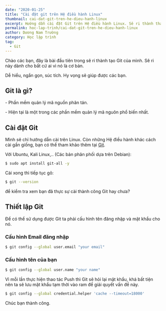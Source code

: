 ```yaml
---
date: "2020-01-25"
title: "Cài đặt git trên Hệ điều hành Linux"
thumbnail: cai-dat-git-tren-he-dieu-hanh-linux
excerpt: Hướng dẫn cài đặt Git trên Hệ điều hành Linux. Sê ri thành thạo Git
permalink: hoc-lap-trinh/cai-dat-git-tren-he-dieu-hanh-linux
author: Dương Nam Trường
category: Học lập trình
tag:
  - Git
---
```


Chào các bạn, đây là bài đầu tiên trong sê ri thành tạo Git của mình. Sê ri này dành cho bất cứ ai vì nó là cơ bản.

Dễ hiểu, ngắn gọn, súc tích. Hy vọng sẽ giúp được các bạn.

## Git là gì?

\- Phần mềm quản lý mã nguồn phân tán.

\- Hiện tại là một trong các phần mềm quản lý mã nguôn phổ biến nhất.

## Cài đặt Git

Mình sẽ chỉ hướng dẫn cài trên Linux. Còn những Hệ điều hành khác cách cài gần giống, bạn có thể tham khảo thêm tại <a rel="noopener noreferrer" target="_blank" title="Git" href="https://git-scm.com/book/en/v2/Getting-Started-Installing-Git">Git</a>.

Với Ubuntu, Kali Linux,.. (Các bản phân phối dựa trên Debian):

```bash
$ sudo apt install git-all -y
```

Cài xong thì tiếp tục gõ:

```bash
$ git --version
```

để kiểm tra xem bạn đã thực sự cài thành công Git hay chưa?

## Thiết lập Git

Để có thể sử dụng được Git ta phải cấu hình tên đăng nhập và mật khẩu cho nó.

### Cấu hình Email đăng nhập

```bash
$ git config --global user.email "your email"
```

### Cấu hình tên của bạn

```bash
$ git config --global user.name "your name"
```

Vì mỗi lần thực hiện thao tác Push thì Git sẽ hỏi lại mật khẩu, khá bất tiện nên ta sẽ lưu mật khẩu tạm thời vào ram để giải quyết vấn đề này.

```bash
$ git config --global credential.helper 'cache --timeout=18000'
```

Chúc bạn thành công.
